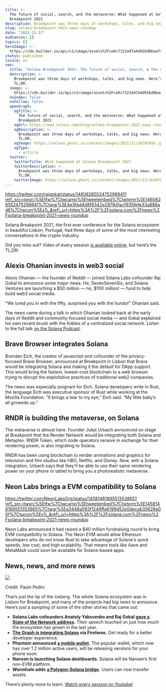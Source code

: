 ```yaml
---
title: >-
  The future of social, search, and the metaverse: What happened at Solana
  Breakpoint 2021
description: Breakpoint was three days of workshops, talks, and big news. Here’s the TL;DR.
slug: solana-breakpoint-2021-news-roundup
date: "2021-11-17"
audiences: []
topics: []
heroImage: >-
  https://cdn.builder.io/api/v1/image/assets%2Fce0c7323a97a4d91bd0baa7490ec9139%2F2ff38c88fbbb4978a94bc187391d07fa
status: published
locale: en
seo:
  title: "Solana Breakpoint 2021: The future of social, search, & the metaverse"
  description: >-
    Breakpoint was three days of workshops, talks, and big news. Here’s the
    TL;DR.
  image: >-
    https://cdn.builder.io/api/v1/image/assets%2Fce0c7323a97a4d91bd0baa7490ec9139%2F2ff38c88fbbb4978a94bc187391d07fa
  noIndex: false
  noFollow: false
  openGraph:
    ogTitle: >-
      The future of social, search, and the metaverse: What happened at Solana
      Breakpoint 2021
    ogUrl: https://www.solana.com/blog/solana-breakpoint-2021-news-roundup
    ogDescription: >-
      Breakpoint was three days of workshops, talks, and big news. Here’s the
      TL;DR.
    ogImage: https://solana.ghost.io/content/images/2021/11/1K2A7893.jpg
    ogType:
      - article
  twitter:
    twitterTitle: What happened at Solana Breakpoint 2021
    twitterDescription: >-
      Breakpoint was three days of workshops, talks, and big news. Here’s the
      TL;DR.
    twitterImage: https://solana.ghost.io/content/images/2021/11/1K2A7893.jpg
---
```


https://twitter.com/rajgokal/status/1460628552475299841?ref\_src=twsrc%5Etfw%7Ctwcamp%5Etweetembed%7Ctwterm%5E1460628552475299841%7Ctwgr%5E4e3fed4d8f9342e2979d1acf935fefe33a886ad6%7Ctwcon%5Es1\_&ref\_url=https%3A%2F%2Fsolana.com%2Fnews%2Fsolana-breakpoint-2021-news-roundup

Solana Breakpoint 2021, the first ever conference for the Solana ecosystem in beautiful Lisbon, Portugal, had three days of some of the most interesting conversations in the crypto industry.

Did you miss out? Video of every session [is available online](https://www.youtube.com/playlist?list=PLilwLeBwGuK7yLsxKM1RZlxuNpaEuBEXk&ref=solana.ghost.io), but here’s the TL;DR:

## **Alexis Ohanian invests in web3 social**

<YouTube videoId="aCIW3Zv0-DU" />

Alexis Ohanian — the founder of Reddit — joined Solana Labs cofounder Raj Gokal to announce some major news: He, SevenSevenSix, and Solana Ventures are launching a $50 million — no, $100 million! — fund to help build web3 social media.

"We lured you in with the fifty, surprised you with the hundo!" Ohanian said.

The news came during a talk in which Ohanian looked back at the early days of Reddit and community-focused social media — and Gokal explained his own recent brush with the foibles of a centralized social network. Listen to the full talk [on the Solana Podcast](https://podcast.solana.com/episodes/alexis-ohanian-founder-seven-seven-six-ep-52?ref=solana.ghost.io).

## **Brave Browser integrates Solana**

<YouTube videoId="QcXcqIYflv8" />

Brendan Eich, the creator of javascript and cofounder of the privacy-focused Brave Browser, announced at Breakpoint in Lisbon that Brave would be integrating Solana and making it the default for DApp support. This would bring the fastest, lowest-cost blockchain to a web browser trying to disrupt the exploitative practices of traditional web2 companies.

The news was especially poignant for Eich. Solana developers write in Rust, the language Eich was executive sponsor of Rust while working at the Mozilla Foundation. “It brings a tear to my eye,” Eich said. “My little baby’s all groweds up.”

## **RNDR is building the metaverse, on Solana**

<YouTube videoId="r7D2CA8qPHY" />

The metaverse is almost here. Founder Jules Urbach announced on stage at Breakpoint that the Render Network would be integrating both Solana and Metaplex. RNDR Token, which node operators receive in exchange for their rendering power, is also migrating to Solana.

RNDR has been using blockchain to render animations and graphics for television and film studios like HBO, Netflix, and Disney. Now, with a Solana integration, Urbach says that they'll be able to use their same rendering power on your phone or tablet to bring you a photorealistic metaverse.

## **Neon Labs brings a EVM compatibility to Solana**

https://twitter.com/NeonLabsOrg/status/1458148189551353865?ref\_src=twsrc%5Etfw%7Ctwcamp%5Etweetembed%7Ctwterm%5E1458148189551353865%7Ctwgr%5Ea3448a593f1249ffa6199d52e0decab35626e00f%7Ctwcon%5Es1\_&ref\_url=https%3A%2F%2Fsolana.com%2Fnews%2Fsolana-breakpoint-2021-news-roundup

Neon Labs announced it had raised a $40 million fundraising round to bring EVM compatibility to Solana. The Neon EVM would allow Ethereum developers who do not know Rust to take advantage of Solana's quick speeds, low cost, and high scalability. That means tools like Aave and MetaMask could soon be available for Solana-based apps.

## **News, news, and more news**

![](/solana-breakpoint-2021-news-roundup/image-1.jpg)

Credit: Paulo Pedro

That’s just the tip of the iceberg. The whole Solana ecosystem was in Lisbon for Breakpoint, and many of the projects had big news to announce. Here’s just a sampling of some of the other stories that came out:

- **Solana Labs cofounders Anatoly Yakovenko and Raj Gokal** [**gave a State of the Network address**](https://youtu.be/RZszqxOIn4I?ref=solana.ghost.io)**.** Their speech touched on just how much the ecosystem has grown in the last year.
- [**The Graph is integrating Solana**](https://www.youtube.com/watch?v=atAYmR32eeE&ref=solana.ghost.io) **via Firehose.** Get ready for a better developer experience.
- **Phantom announced** [**a mobile wallet**](https://youtu.be/G5kSTOHKm2A?ref=solana.ghost.io)**.** The popular wallet, which now has over 1.2 million active users, will be releasing versions for your phone soon.
- **Nansen is launching Solana dashboards.** Solana will be Nansen’s first non-EVM platform.
- **Wormhole adds** [**a Polygon-Solana bridge**](https://www.youtube.com/watch?v=YH0FvcHdLX8&ref=solana.ghost.io)**.** Users can now transfer assets.

There’s plenty more to learn. [Watch every session on Youtube!](https://www.youtube.com/c/Solanalabs/playlists?ref=solana.ghost.io)
